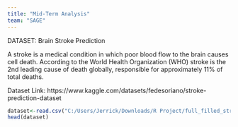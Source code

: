 ```yaml
---
title: "Mid-Term Analysis"
team: "SAGE"
---
```


DATASET: Brain Stroke Prediction


A stroke is a medical condition in which poor blood flow to the brain causes cell death. According to the World Health Organization (WHO) stroke is the 2nd leading cause of death globally, responsible for approximately 11% of total deaths.

Dataset Link: https://www.kaggle.com/datasets/fedesoriano/stroke-prediction-dataset


```r

dataset<-read.csv("C:/Users/Jerrick/Downloads/R Project/full_filled_stroke_data (1).csv")
head(dataset)

```

